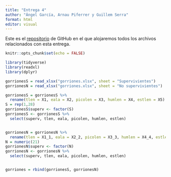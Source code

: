 ```yaml
---
title: "Entrega 4"
author: "Ángel García, Arnau Piferrer y Guillem Serra"
format: html
editor: visual
---
```


Este es el [repositorio](https://github.com/GSMir/Entrega4) de GitHub en el que alojaremos todos los archivos relacionados con esta entrega.

```r
knitr::opts_chunk$set(echo = FALSE)
```

<!--- Para las librerías --->

```r
library(tidyverse)
library(readxl)
library(dplyr)
```

<!--- Carga de los datos --->

```r
gorrionesS = read_xlsx("gorriones.xlsx", sheet = "Supervivientes")
gorrionesN = read_xlsx("gorriones.xlsx", sheet = "No supervivientes")
```


```r
gorrionesS = gorrionesS %>%
  rename(tlen = X1, eala = X2, picolen = X3, humlen = X4, estlen = X5)
S = rep(1,28)
gorrionesS$superv <- factor(S)
gorrionesS <- gorrionesS %>%
  select(superv, tlen, eala, picolen, humlen, estlen)


gorrionesN = gorrionesN %>%
  rename(tlen = X1_1, eala = X2_2, picolen = X3_3, humlen = X4_4, estlen = X5_5)
N = numeric(21)
gorrionesN$superv <- factor(N)
gorrionesN <- gorrionesN %>%
  select(superv, tlen, eala, picolen, humlen, estlen)


gorriones = rbind(gorrionesS, gorrionesN)
```



<!--- Y aquí finalmente lo que nos pide el ejercicio --->

<!---```{r}

```
--->
